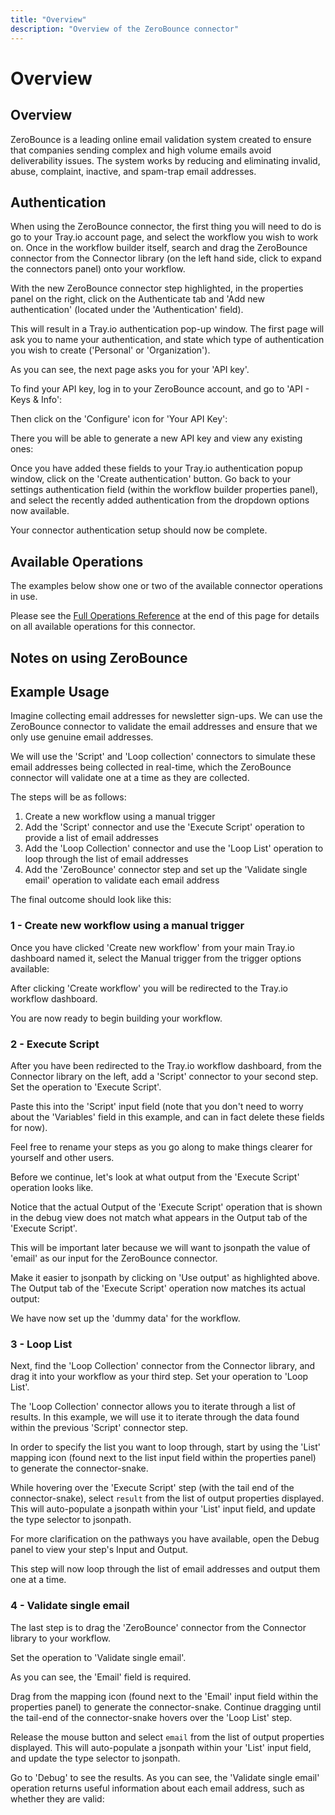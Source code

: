 ```yaml
---
title: "Overview"
description: "Overview of the ZeroBounce connector"
---
```


# Overview

## Overview

ZeroBounce is a leading online email validation system created to ensure that companies sending complex and high volume emails avoid deliverability issues. The system works by reducing and eliminating invalid, abuse, complaint, inactive, and spam-trap email addresses.

## Authentication

When using the ZeroBounce connector, the first thing you will need to do is go to your Tray.io account page, and select the workflow you wish to work on. Once in the workflow builder itself, search and drag the ZeroBounce connector from the Connector library (on the left hand side, click to expand the connectors panel) onto your workflow.

With the new ZeroBounce connector step highlighted, in the properties panel on the right, click on the Authenticate tab and 'Add new authentication' (located under the 'Authentication' field).

This will result in a Tray.io authentication pop-up window. The first page will ask you to name your authentication, and state which type of authentication you wish to create ('Personal' or 'Organization').

As you can see, the next page asks you for your 'API key'.

To find your API key, log in to your ZeroBounce account, and go to 'API - Keys & Info':

Then click on the 'Configure' icon for 'Your API Key':

There you will be able to generate a new API key and view any existing ones:<br/>

Once you have added these fields to your Tray.io authentication popup window, click on the 'Create authentication' button. Go back to your settings authentication field (within the workflow builder properties panel), and select the recently added authentication from the dropdown options now available.

Your connector authentication setup should now be complete.

## Available Operations

The examples below show one or two of the available connector operations in use.

Please see the [Full Operations Reference](#operationsFull) at the end of this page for details on all available operations for this connector.

## Notes on using ZeroBounce

## Example Usage

Imagine collecting email addresses for newsletter sign-ups. We can use the ZeroBounce connector to validate the email addresses and ensure that we only use genuine email addresses.

We will use the 'Script' and 'Loop collection' connectors to simulate these email addresses being collected in real-time, which the ZeroBounce connector will validate one at a time as they are collected.

The steps will be as follows:

1. Create a new workflow using a manual trigger
2. Add the 'Script' connector and use the 'Execute Script' operation to provide a list of email addresses
3. Add the 'Loop Collection' connector and use the 'Loop List' operation to loop through the list of email addresses
4. Add the 'ZeroBounce' connector step and set up the 'Validate single email' operation to validate each email address

The final outcome should look like this:

### 1 - Create new workflow using a manual trigger

Once you have clicked 'Create new workflow' from your main Tray.io dashboard named it, select the Manual trigger from the trigger options available:

After clicking 'Create workflow' you will be redirected to the Tray.io workflow dashboard.

You are now ready to begin building your workflow.

### 2 - Execute Script

After you have been redirected to the Tray.io workflow dashboard, from the Connector library on the left, add a 'Script' connector to your second step. Set the operation to 'Execute Script'.

Paste this into the 'Script' input field (note that you don't need to worry about the 'Variables' field in this example, and can in fact delete these fields for now).

Feel free to rename your steps as you go along to make things clearer for yourself and other users.

Before we continue, let's look at what output from the 'Execute Script' operation looks like.

Notice that the actual Output of the 'Execute Script' operation that is shown in the debug view does not match what appears in the Output tab of the 'Execute Script'.

This will be important later because we will want to jsonpath the value of 'email' as our input for the ZeroBounce connector.

Make it easier to jsonpath by clicking on 'Use output' as highlighted above. The Output tab of the 'Execute Script' operation now matches its actual output:

We have now set up the 'dummy data' for the workflow.

### 3 - Loop List

Next, find the 'Loop Collection' connector from the Connector library, and drag it into your workflow as your third step. Set your operation to 'Loop List'.

The 'Loop Collection' connector allows you to iterate through a list of results. In this example, we will use it to iterate through the data found within the previous 'Script' connector step.

In order to specify the list you want to loop through, start by using the 'List' mapping icon (found next to the list input field within the properties panel) to generate the connector-snake.

While hovering over the 'Execute Script' step (with the tail end of the connector-snake), select `result` from the list of output properties displayed. This will auto-populate a jsonpath within your 'List' input field, and update the type selector to jsonpath.

For more clarification on the pathways you have available, open the Debug panel to view your step's Input and Output.

This step will now loop through the list of email addresses and output them one at a time.

### 4 - Validate single email

The last step is to drag the 'ZeroBounce' connector from the Connector library to your workflow.

Set the operation to 'Validate single email'.

As you can see, the 'Email' field is required.

Drag from the mapping icon (found next to the 'Email' input field within the properties panel) to generate the connector-snake. Continue dragging until the tail-end of the connector-snake hovers over the 'Loop List' step.

Release the mouse button and select `email` from the list of output properties displayed. This will auto-populate a jsonpath within your 'List' input field, and update the type selector to jsonpath.

Go to 'Debug' to see the results. As you can see, the 'Validate single email' operation returns useful information about each email address, such as whether they are valid:
